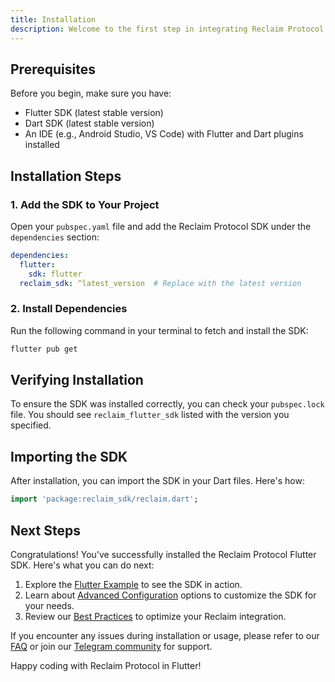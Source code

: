 ```yaml
---
title: Installation
description: Welcome to the first step in integrating Reclaim Protocol into your Flutter project! This guide will walk you through the installation process and help you get started quickly.
---
```


## Prerequisites

Before you begin, make sure you have:

- Flutter SDK (latest stable version)
- Dart SDK (latest stable version)
- An IDE (e.g., Android Studio, VS Code) with Flutter and Dart plugins installed

## Installation Steps

### 1. Add the SDK to Your Project

Open your `pubspec.yaml` file and add the Reclaim Protocol SDK under the `dependencies` section:

```yaml
dependencies:
  flutter:
    sdk: flutter
  reclaim_sdk: ^latest_version  # Replace with the latest version
```

### 2. Install Dependencies

Run the following command in your terminal to fetch and install the SDK:

```bash
flutter pub get
```

## Verifying Installation

To ensure the SDK was installed correctly, you can check your `pubspec.lock` file. You should see `reclaim_flutter_sdk` listed with the version you specified.

## Importing the SDK

After installation, you can import the SDK in your Dart files. Here's how:

```dart
import 'package:reclaim_sdk/reclaim.dart';
```


## Next Steps

Congratulations! You've successfully installed the Reclaim Protocol Flutter SDK. Here's what you can do next:

1. Explore the [Flutter Example](./flutter-example) to see the SDK in action.
2. Learn about [Advanced Configuration](../advance-configurations/advance-options) options to customize the SDK for your needs.
3. Review our [Best Practices](./best-practices) to optimize your Reclaim integration.

If you encounter any issues during installation or usage, please refer to our [FAQ](https://reclaimprotocol.org/faq) or join our [Telegram community](https://t.me/protocolreclaim) for support.

Happy coding with Reclaim Protocol in Flutter!